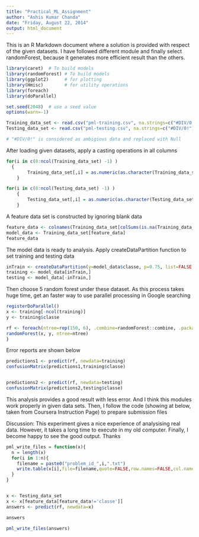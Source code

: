 ```yaml
---
title: "Practical_ML_Assignment"
author: "Ashis Kumar Chanda"
date: "Friday, August 22, 2014"
output: html_document
---
```


This is an R Markdown document where a solution is provided with respect of the given datasets.
I have followed different module and finally select randomForest, because it generates more efficient
result than the others.


```r

library(caret)  # To build models
library(randomForest) # To build models
library(ggplot2)      # for plotting
library(Hmisc)        # for utility operations
library(foreach)
library(doParallel)

set.seed(2048)  # use a seed value
options(warn=-1)

Training_data_set <- read.csv("pml-training.csv", na.strings=c("#DIV/0!") )
Testing_data_set <- read.csv("pml-testing.csv", na.strings=c("#DIV/0!") )

# "#DIV/0!" is considered as ambigious data and replaced with Null
```

After loading given datasets, apply a casting operations in all columns


```r

for(i in c(8:ncol(Training_data_set) -1) ) 
  {
		Training_data_set[,i] = as.numeric(as.character(Training_data_set[,i]))
	}

for(i in c(8:ncol(Testing_data_set) -1) ) 
	{
		Testing_data_set[,i] = as.numeric(as.character(Testing_data_set[,i]))
	}

```

A feature data set is constructed by ignoring blank data

```r
feature_data <- colnames(Training_data_set[colSums(is.na(Training_data_set)) == 0]) [-(1:7)]
model_data <- Training_data_set[feature_data]
feature_data
```

The model data is ready to analysis. Apply createDataPartition function to set training and testing data

```r
inTrain <- createDataPartition(y=model_data$classe, p=0.75, list=FALSE ) # considering 75% as training data
training <- model_data[inTrain,]
testing <- model_data[-inTrain,]
```
Then choose 5 random forest under these dataset. As this process takes huge time, get an faster way to use parallel processing in Google searching

```r
registerDoParallel()
x <- training[-ncol(training)]
y <- training$classe

rf <- foreach(ntree=rep(150, 6), .combine=randomForest::combine, .packages='randomForest') %dopar% {
randomForest(x, y, ntree=ntree) 
}
```

Error reports are shown below 
```r
predictions1 <- predict(rf, newdata=training)
confusionMatrix(predictions1,training$classe)


predictions2 <- predict(rf, newdata=testing)
confusionMatrix(predictions2,testing$classe)
```

This analysis provides a good result with less error. And I think this modules work properly in given data sets. 
Then, I follow the code (showing at below, taken from Coursera Instruction Page) to prepare submission files

Discussion: This experiment gives a nice experience of analysising real data. However, it takes a long time to execute in my old computer. Finally, I become happy to see the good output. Thanks

```r
pml_write_files = function(x){
  n = length(x)
  for(i in 1:n){
    filename = paste0("problem_id_",i,".txt")
    write.table(x[i],file=filename,quote=FALSE,row.names=FALSE,col.names=FALSE)
  }
}


x <- Testing_data_set
x <- x[feature_data[feature_data!='classe']]
answers <- predict(rf, newdata=x)

answers

pml_write_files(answers)
```

